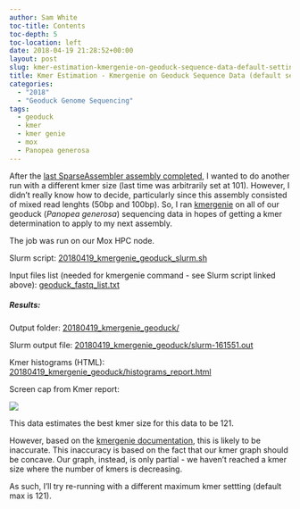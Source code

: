 ```yaml
---
author: Sam White
toc-title: Contents
toc-depth: 5
toc-location: left
date: 2018-04-19 21:28:52+00:00
layout: post
slug: kmer-estimation-kmergenie-on-geoduck-sequence-data-default-settings
title: Kmer Estimation - Kmergenie on Geoduck Sequence Data (default settings)
categories:
  - "2018"
  - "Geoduck Genome Sequencing"
tags:
  - geoduck
  - kmer
  - kmer genie
  - mox
  - Panopea generosa
---
```


After the [last SparseAssembler assembly completed](https://robertslab.github.io/sams-notebook/posts/2018/2018-04-05-genome-assembly-sparseassembler-geoduck-genomic-data-kmer101/), I wanted to do another run with a different kmer size (last time was arbitrarily set at 101). However, I didn't really know how to decide, particularly since this assembly consisted of mixed read lenghts (50bp and 100bp). So, I ran [kmergenie](https://kmergenie.bx.psu.edu/README) on all of our geoduck (_Panopea generosa_) sequencing data in hopes of getting a kmer determination to apply to my next assembly.

The job was run on our Mox HPC node.

Slurm script: [20180419_kmergenie_geoduck_slurm.sh](https://owl.fish.washington.edu/Athaliana/20180419_kmergenie_geoduck/20180419_kmergenie_geoduck_slurm.sh)

Input files list (needed for kmergenie command - see Slurm script linked above): [geoduck_fastq_list.txt](https://owl.fish.washington.edu/Athaliana/20180419_kmergenie_geoduck/geoduck_fastq_list.txt)



##### Results:



Output folder: [20180419_kmergenie_geoduck/](https://owl.fish.washington.edu/Athaliana/20180419_kmergenie_geoduck/)

Slurm output file: [20180419_kmergenie_geoduck/slurm-161551.out](https://owl.fish.washington.edu/Athaliana/20180419_kmergenie_geoduck/slurm-161551.out)

Kmer histograms (HTML): [20180419_kmergenie_geoduck/histograms_report.html](https://owl.fish.washington.edu/Athaliana/20180419_kmergenie_geoduck/histograms_report.html)

Screen cap from Kmer report:

![](https://owl.fish.washington.edu/Athaliana/20180419_kmergenie_geoduck/20180419_kmer_plot.png)

This data estimates the best kmer size for this data to be 121.

However, based on the [kmergenie documentation](https://owl.fish.washington.edu/Athaliana/20180419_kmergenie_geoduck/histograms_report.html#advhelp), this is likely to be inaccurate. This inaccuracy is based on the fact that our kmer graph should be concave. Our graph, instead, is only partial - we haven't reached a kmer size where the number of kmers is decreasing.

As such, I'll try re-running with a different maximum kmer settting (default max is 121).
